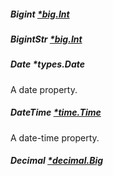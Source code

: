 ##### **Bigint** [*big.Int](https://pkg.go.dev/math/big#Int)

##### **BigintStr** [*big.Int](https://pkg.go.dev/math/big#Int)

##### **Date** *types.Date
A date property.

##### **DateTime** [*time.Time](https://pkg.go.dev/time#Time)
A date-time property.

##### **Decimal** [*decimal.Big](https://pkg.go.dev/github.com/ericlagergren/decimal#Big)

